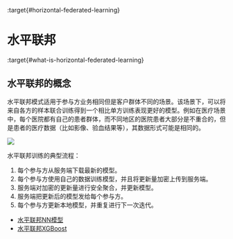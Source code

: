 :target{#horizontal-federated-learning}

# 水平联邦

:target{#what-is-horizontal-federated-learning}

## 水平联邦的概念

水平联邦模式适用于参与方业务相同但是客户群体不同的场景。该场景下，可以将来自各方的样本联合训练得到一个相比单方训练表现更好的模型。例如在医疗场景中，每个医院都有自己的患者群体，而不同地区的医院患者大部分是不重合的，但是患者的医疗数据（比如影像、验血结果等），其数据形式可能是相同的。

![](../../../_assets/federate_learning.png)

水平联邦训练的典型流程：

1. 每个参与方从服务端下载最新的模型。
2. 每个参与方使用自己的数据训练模型，并且将更新量加密上传到服务端。
3. 服务端对加密的更新量进行安全聚合，并更新模型。
4. 服务端把更新后的模型发给每个参与方。
5. 每个参与方更新本地模型，并重复进行下一次迭代。

<TableOfContents>


  - [水平联邦NN模型](fl_model.mdx)
  - [水平联邦XGBoost](tree.mdx)
</TableOfContents>
